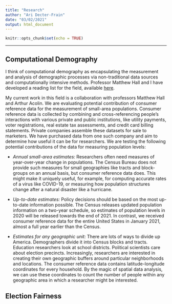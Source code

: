 ```yaml
---
title: "Research"
author: "Ari Decter-Frain"
date: "03/02/2021"
output: html_document
---
```


```r
knitr::opts_chunk$set(echo = TRUE)
```
--- 

## Computational Demography

I think of computational demography as encapsulating the measurement and analysis of demographic processes via non-traditional data sources and computationally intensive methods. Professor Matthew Hall and I have developed a reading list for the field, available [here](research_pages/cd_readinglist).

My current work in this field is a collaboration with professors Matthew Hall and Arthur Acolin. We are evaluating potential contribution of consumer reference data for the measurement of small-area populations. Consumer reference data is collected by combining and cross-referencing people's interactions with various private and public institutions, like utility payments, voter registrations, real estate tax assessments, and credit card billing statements. Private companies assemble these datasets for sale to marketers. We have purchased data from one such company and aim to determine how useful it can be for researchers. We are testing the following potential contributions of the data for measuring population levels:

* *Annual small-area estimates:* Researchers often need measures of year-over-year change in populations. The Census Bureau does not provide such measures for small geographies like tracts and block-groups on an annual basis, but consumer reference data does. This might make it uniquely useful, for example, for computing accurate rates of a virus like COVID-19, or measuring how population structures change after a natural disaster like a hurricane.

* *Up-to-date estimates:* Policy decisions should be based on the most up-to-date information possible. The Census releases updated population information on a two-year schedule, so estimates of population levels in 2020 will be released towards the end of 2021. In contrast, we received consumer reference data for the entire United States in January 2021, almost a full year earlier than the Census.

* *Estimates for any geographic unit:* There are lots of ways to divide up America. Demographers divide it into Census blocks and tracts. Education researchers look at school districts. Political scientists care about election precincts. Increasingly, researchers are interested in creating their own geographic buffers around particular neighborhoods and locations. The consumer reference data contains latitude-longitude coordinates for every household. By the magic of spatial data analysis, we can use these coordinates to count the number of people within any geographic area in which a researcher might be interested.

## Election Fairness

